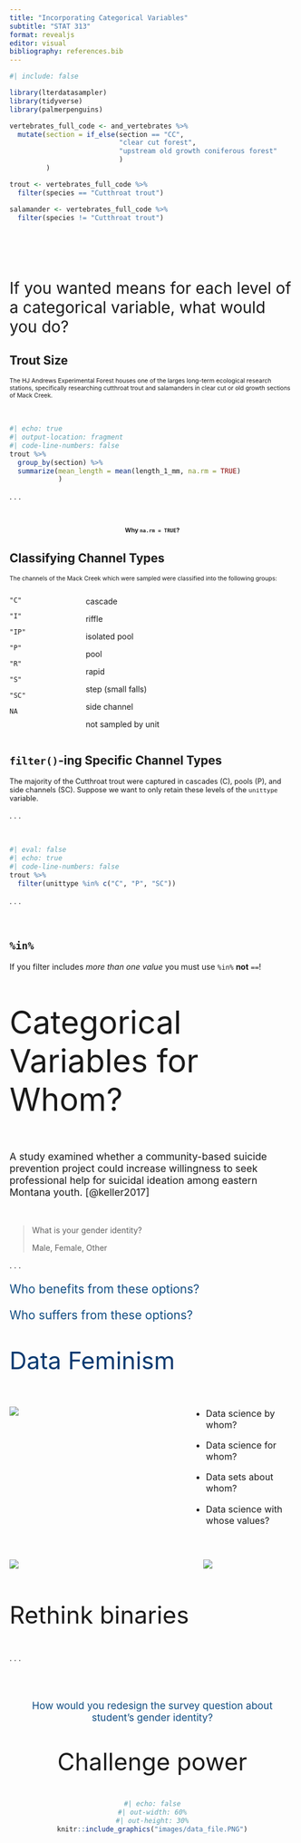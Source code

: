 ```yaml
---
title: "Incorporating Categorical Variables"
subtitle: "STAT 313"
format: revealjs
editor: visual
bibliography: references.bib
---
```


```r
#| include: false

library(lterdatasampler)
library(tidyverse)
library(palmerpenguins)

vertebrates_full_code <- and_vertebrates %>% 
  mutate(section = if_else(section == "CC", 
                           "clear cut forest",
                           "upstream old growth coniferous forest"
                           )
         ) 

trout <- vertebrates_full_code %>% 
  filter(species == "Cutthroat trout")

salamander <- vertebrates_full_code %>% 
  filter(species != "Cutthroat trout")
```

## 

::: {style="margin-top: 100px; font-size: 2em;"}
If you wanted means for each level of a categorical variable, what would you do?
:::

## Trout Size

::: {style="font-size: 0.75em;"}
The HJ Andrews Experimental Forest houses one of the larges long-term ecological research stations, specifically researching cutthroat trout and salamanders in clear cut or old growth sections of Mack Creek.
:::

</br>

```r
#| echo: true
#| output-location: fragment
#| code-line-numbers: false
trout %>% 
  group_by(section) %>% 
  summarize(mean_length = mean(length_1_mm, na.rm = TRUE)
            )
```

. . .

</br>

<center>

::: {style="font-size: 0.75em;"}
**Why `na.rm = TRUE`?**
:::

</center>

## Classifying Channel Types

::: {style="font-size: 0.75em;"}
The channels of the Mack Creek which were sampled were classified into the following groups:
:::

::: columns
::: {.column width="15%"}
`"C"`

`"I"`

`"IP"`

`"P"`

`"R"`

`"S"`

`"SC"`

`NA`
:::

::: {.column width="5%"}
:::

::: {.column width="80%"}
cascade

riffle

isolated pool

pool

rapid

step (small falls)

side channel

not sampled by unit
:::
:::

## `filter()`-ing Specific Channel Types

::: {style="font-size: 0.9em;"}
The majority of the Cutthroat trout were captured in cascades (C), pools (P), and side channels (SC). Suppose we want to only retain these levels of the `unittype` variable.
:::

. . .

</br>

```r
#| eval: false
#| echo: true
#| code-line-numbers: false
trout %>% 
  filter(unittype %in% c("C", "P", "SC"))
```

. . .

</br>

::: callout-tip
# `%in%`

If you filter includes *more than one value* you must use `%in%` **not** `==`!
:::

##  {background-color="#B6CADA"}

::: {style="font-size: 4em;"}
Categorical Variables for Whom?
:::

## 

::: {style="font-size: 1.25em;"}
A study examined whether a community-based suicide prevention project could increase willingness to seek professional help for suicidal ideation among eastern Montana youth. [@keller2017]
:::

</br>

> What is your gender identity?
>
> Male, Female, Other

. . .

::: {style="font-size: 1.5em; color: #0F4C81"}
Who benefits from these options?

Who suffers from these options?
:::

##  {background-color="D4D4D4"}

::: {style="font-size: 3em; color: #063970"}
Data Feminism
:::

::: columns
::: {.column width="55%"}
![](images/feminist.png)
:::

::: {.column width="5%"}
:::

::: {.column width="40%"}
::: {style="font-size: 1.15em;"}
-   Data science by whom?

-   Data science for whom?

-   Data sets about whom?

-   Data science with whose values?
:::
:::
:::

## 

::: columns
::: {.column width="60%"}
![](images/principles_data_feminism.PNG)
:::

::: {.column width="5%"}
:::

::: {.column width="35%"}
![](images/data_feminism_book.jpg)
:::
:::

## 

::: {style="font-size: 3em;"}
Rethink binaries
:::

. . .

</br> </br>

<center>

::: {style="font-size: 1.25em; color: #0F4C81"}
How would you redesign the survey question about student's gender identity?
:::

## 

::: {style="font-size: 3em;"}
Challenge power
:::

```r
#| echo: false
#| out-width: 60%
#| out-height: 30%
knitr::include_graphics("images/data_file.PNG")
```
